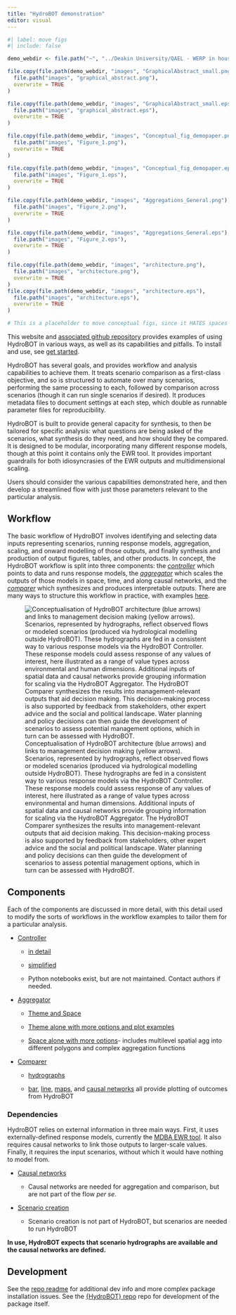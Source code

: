 ```yaml
---
title: "HydroBOT demonstration"
editor: visual
---
```


```r
#| label: move figs
#| include: false

demo_webdir <- file.path("~", "../Deakin University/QAEL - WERP in house - WERP/Toolkit/Writing/Demonstration paper")

file.copy(file.path(demo_webdir, "images", "GraphicalAbstract_small.png"),
  file.path("images", "graphical_abstract.png"),
  overwrite = TRUE
)

file.copy(file.path(demo_webdir, "images", "GraphicalAbstract_small.eps"),
  file.path("images", "graphical_abstract.eps"),
  overwrite = TRUE
)

file.copy(file.path(demo_webdir, "images", "Conceptual_fig_demopaper.png"),
  file.path("images", "Figure_1.png"),
  overwrite = TRUE
)

file.copy(file.path(demo_webdir, "images", "Conceptual_fig_demopaper.eps"),
  file.path("images", "Figure_1.eps"),
  overwrite = TRUE
)

file.copy(file.path(demo_webdir, "images", "Aggregations_General.png"),
  file.path("images", "Figure_2.png"),
  overwrite = TRUE
)

file.copy(file.path(demo_webdir, "images", "Aggregations_General.eps"),
  file.path("images", "Figure_2.eps"),
  overwrite = TRUE
)

file.copy(file.path(demo_webdir, "images", "architecture.png"),
  file.path("images", "architecture.png"),
  overwrite = TRUE
)
file.copy(file.path(demo_webdir, "images", "architecture.eps"),
  file.path("images", "architecture.eps"),
  overwrite = TRUE
)

# This is a placeholder to move conceptual figs, since it HATES spaces in names of the raw {fig} divs
```

This website and [associated github repository](https://github.com/MDBAuth/HydroBOT) provides examples of using HydroBOT in various ways, as well as its capabilities and pitfalls. To install and use, see [get started](getting_started.qmd).

HydroBOT has several goals, and provides workflow and analysis capabilities to achieve them. It treats scenario comparison as a first-class objective, and so is structured to automate over many scenarios, performing the same processing to each, followed by comparison across scenarios (though it can run single scenarios if desired). It produces metadata files to document settings at each step, which double as runnable parameter files for reproducibility.

HydroBOT is built to provide general capacity for synthesis, to then be tailored for specific analysis: what questions are being asked of the scenarios, what synthesis do they need, and how should they be compared. It is designed to be modular, incorporating many different response models, though at this point it contains only the EWR tool. It provides important guardrails for both idiosyncrasies of the EWR outputs and multidimensional scaling.

Users should consider the various capabilities demonstrated here, and then develop a streamlined flow with just those parameters relevant to the particular analysis.

## Workflow

The basic workflow of HydroBOT involves identifying and selecting data inputs representing scenarios, running response models, aggregation, scaling, and onward modelling of those outputs, and finally synthesis and production of output figures, tables, and other products. In concept, the HydroBOT workflow is split into three components: the [*controller*](controller/controller_overview.qmd) which points to data and runs response models, the [*aggregator*](aggregator/aggregation_overview.qmd) which scales the outputs of those models in space, time, and along causal networks, and the [*comparer*](comparer/comparer_overview.qmd) which synthesizes and produces interpretable outputs. There are many ways to structure this workflow in practice, with examples [here](workflows/workflow_overview.qmd).

![Conceptualisation of HydroBOT architecture (blue arrows) and links to management decision making (yellow arrows). Scenarios, represented by hydrographs, reflect observed flows or modeled scenarios (produced via hydrological modelling outside HydroBOT). These hydrographs are fed in a consistent way to various response models via the HydroBOT Controller. These response models could assess response of any values of interest, here illustrated as a range of value types across environmental and human dimensions. Additional inputs of spatial data and causal networks provide grouping information for scaling via the HydroBOT Aggregator. The HydroBOT Comparer synthesizes the results into management-relevant outputs that aid decision making. This decision-making process is also supported by feedback from stakeholders, other expert advice and the social and political landscape. Water planning and policy decisions can then guide the development of scenarios to assess potential management options, which in turn can be assessed with HydroBOT.](images/Figure_1.png){#fig-tktomgmt}

## Components

Each of the components are discussed in more detail, with this detail used to modify the sorts of workflows in the workflow examples to tailor them for a particular analysis.

-   [Controller](controller/controller_overview.qmd)

    -   [in detail](controller/controller_ewr_stepthrough.qmd)

    -   [simplified](controller/controller_ewr_wrapped.qmd)

    -   Python notebooks exist, but are not maintained. Contact authors if needed.

-   [Aggregator](aggregator/aggregation_overview.qmd)

    -   [Theme and Space](aggregator/using_multi_aggregate.qmd)

    -   [Theme alone with more options and plot examples](aggregator/theme_agg.qmd)

    -   [Space alone with more options](aggregator/spatial_agg.qmd)- includes multilevel spatial agg into different polygons and complex aggregation functions

-   [Comparer](comparer/comparer_overview.qmd)

    -   [hydrographs](comparer/hydrographs.qmd)

    -   [bar](comparer/bar_plots.qmd), [line](comparer/line_plots.qmd), [maps](comparer/maps.qmd), and [causal networks](comparer/causal_plots.qmd) all provide plotting of outcomes from HydroBOT

### Dependencies

HydroBOT relies on external information in three main ways. First, it uses externally-defined response models, currently the [MDBA EWR tool](https://github.com/MDBAuth/EWR_tool). It also requires causal networks to link those outputs to larger-scale values. Finally, it requires the input scenarios, without which it would have nothing to model from.

-   [Causal networks](provided_data/causal_descriptive_plots.qmd)

    -   Causal networks are needed for aggregation and comparison, but are not part of the flow *per se*.

-   [Scenario creation](provided_data/scenario_creation.qmd)

    -   Scenario creation is not part of HydroBOT, but scenarios are needed to run HydroBOT

**In use, HydroBOT expects that scenario hydrographs are available and the causal networks are defined.**

## Development

See the [repo readme](https://github.com/MDBAuth/HydroBOT_website) for additional dev info and more complex package installation issues. See the [{HydroBOT} repo](https://github.com/MDBAuth/HydroBOT) repo for development of the package itself.
